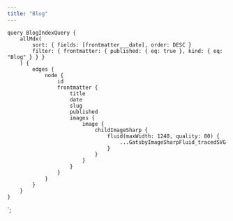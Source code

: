 ```yaml
---
title: "Blog"
---
```



<Container>

<BlogList data={props.data.allMdx.edges} />

</Container>

<PageOffset />

    query BlogIndexQuery {
        allMdx(
            sort: { fields: [frontmatter___date], order: DESC }
            filter: { frontmatter: { published: { eq: true }, kind: { eq: "Blog" } } }
        ) {
            edges {
                node {
                    id
                    frontmatter {
                        title
                        date
                        slug
                        published
                        images {
                            image {
                                childImageSharp {
                                    fluid(maxWidth: 1240, quality: 80) {
                                        ...GatsbyImageSharpFluid_tracedSVG
                                    }
                                }
                            }
                        }
                    }
                }
            }
        }
    }
`;

